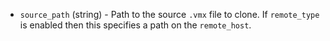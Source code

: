 <!-- Code generated from the comments of the Config struct in builder/vmware/vmx/config.go; DO NOT EDIT MANUALLY -->

- `source_path` (string) - Path to the source `.vmx` file to clone. If `remote_type` is enabled
  then this specifies a path on the `remote_host`.

<!-- End of code generated from the comments of the Config struct in builder/vmware/vmx/config.go; -->
